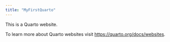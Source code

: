 ```yaml
---
title: "MyFirstQuarto"
---
```


This is a Quarto website.

To learn more about Quarto websites visit <https://quarto.org/docs/websites>.
